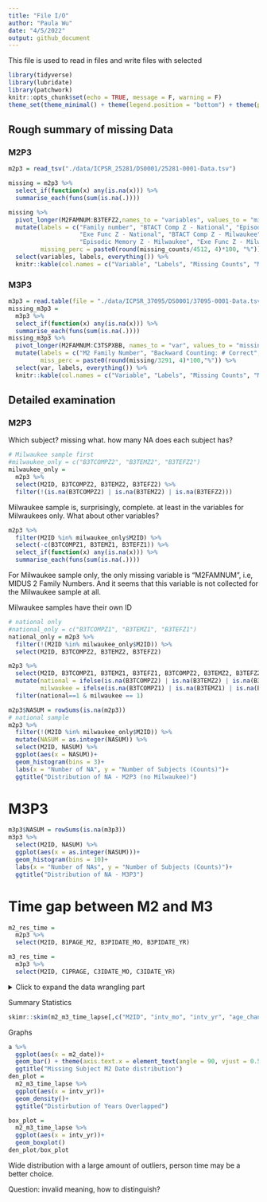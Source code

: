 ```yaml
---
title: "File I/O"
author: "Paula Wu"
date: "4/5/2022"
output: github_document
---
```


This file is used to read in files and write files with selected 

```r
library(tidyverse)
library(lubridate)
library(patchwork)
knitr::opts_chunk$set(echo = TRUE, message = F, warning = F)
theme_set(theme_minimal() + theme(legend.position = "bottom") + theme(plot.title = element_text(hjust = 0.5)))
```

## Rough summary of missing Data
### M2P3
```r
m2p3 = read_tsv("./data/ICPSR_25281/DS0001/25281-0001-Data.tsv")

missing = m2p3 %>% 
  select_if(function(x) any(is.na(x))) %>% 
  summarise_each(funs(sum(is.na(.))))

missing %>%
  pivot_longer(M2FAMNUM:B3TEFZ2,names_to = "variables", values_to = "missing_counts") %>% 
  mutate(labels = c("Family number", "BTACT Comp Z - National", "Episodic Memory Z - National", 
                    "Exe Func Z - National", "BTACT Comp Z - Milwaukee",
                    "Episodic Memory Z - Milwaukee", "Exe Func Z - Milwaukee"),
         missing_perc = paste0(round(missing_counts/4512, 4)*100, "%")) %>% 
  select(variables, labels, everything()) %>% 
  knitr::kable(col.names = c("Variable", "Labels", "Missing Counts", "Missing Percentage"), caption = "M2 Missing Data")

```

### M3P3
```r
m3p3 = read.table(file = "./data/ICPSR_37095/DS0001/37095-0001-Data.tsv", sep = '\t', header = TRUE)
missing_m3p3 = 
  m3p3 %>% 
  select_if(function(x) any(is.na(x))) %>% 
  summarise_each(funs(sum(is.na(.))))
missing_m3p3 %>% 
  pivot_longer(M2FAMNUM:C3TSPXBB, names_to = "var", values_to = "missing") %>% 
  mutate(labels = c("M2 Family Number", "Backward Counting: # Correct", "Mixed-task normal nonswitch trials %correct", "Mixed-task reverse nonswitch trials %correct", "Mixed-task nonswitch trials %correct", "Mixed-task normal switch trials %correct", "Mixed-task reverse switch trials %correct", "Mixed-task switch trials %correct", "All mixed-task %correct"),
         miss_perc = paste0(round(missing/3291, 4)*100,"%")) %>% 
  select(var, labels, everything()) %>% 
  knitr::kable(col.names = c("Variable", "Labels", "Missing Counts", "Missing Percentage"), caption = "M3 Missing Data")
```


## Detailed examination 

### M2P3
Which subject? missing what. how many NA does each subject has?
```r
# Milwaukee sample first
#milwaukee_only = c("B3TCOMPZ2", "B3TEMZ2", "B3TEFZ2")
milwaukee_only = 
  m2p3 %>% 
  select(M2ID, B3TCOMPZ2, B3TEMZ2, B3TEFZ2) %>% 
  filter(!(is.na(B3TCOMPZ2) | is.na(B3TEMZ2) | is.na(B3TEFZ2)))
```
Milwaukee sample is, surprisingly, complete. at least in the variables for Milwaukees only. What about other variables?

```r
m2p3 %>% 
  filter(M2ID %in% milwaukee_only$M2ID) %>% 
  select(-c(B3TCOMPZ1, B3TEMZ1, B3TEFZ1)) %>% 
  select_if(function(x) any(is.na(x))) %>% 
  summarise_each(funs(sum(is.na(.))))
```
For Milwaukee sample only, the only missing variable is "M2FAMNUM", i.e, MIDUS 2 Family Numbers. And it seems that this variable is not collected for the Milwaukee sample at all.

Milwaukee samples have their own ID
```r
# national only
#national_only = c("B3TCOMPZ1", "B3TEMZ1", "B3TEFZ1")
national_only = m2p3 %>% 
  filter(!(M2ID %in% milwaukee_only$M2ID)) %>% 
  select(M2ID, B3TCOMPZ2, B3TEMZ2, B3TEFZ2) 

m2p3 %>% 
  select(M2ID, B3TCOMPZ1, B3TEMZ1, B3TEFZ1, B3TCOMPZ2, B3TEMZ2, B3TEFZ2) %>% 
  mutate(national = ifelse(is.na(B3TCOMPZ2) | is.na(B3TEMZ2) | is.na(B3TEFZ2), 1,0),
         milwaukee = ifelse(is.na(B3TCOMPZ1) | is.na(B3TEMZ1) | is.na(B3TEFZ1), 1,0)) %>% 
  filter(national==1 & milwaukee == 1)
```

```r
m2p3$NASUM = rowSums(is.na(m2p3))
# national sample
m2p3 %>%
  filter(!(M2ID %in% milwaukee_only$M2ID)) %>% 
  mutate(NASUM = as.integer(NASUM)) %>% 
  select(M2ID, NASUM) %>% 
  ggplot(aes(x = NASUM))+
  geom_histogram(bins = 3)+
  labs(x = "Number of NA", y = "Number of Subjects (Counts)")+
  ggtitle("Distribution of NA - M2P3 (no Milwaukee)")
```


# M3P3
```r
m3p3$NASUM = rowSums(is.na(m3p3))
m3p3 %>% 
  select(M2ID, NASUM) %>% 
  ggplot(aes(x = as.integer(NASUM)))+
  geom_histogram(bins = 10)+
  labs(x = "Number of NAs", y = "Number of Subjects (Counts)")+
  ggtitle("Distribution of NA - M3P3")
```


# Time gap between M2 and M3
```r
m2_res_time =
  m2p3 %>% 
  select(M2ID, B1PAGE_M2, B3PIDATE_MO, B3PIDATE_YR)
```
```r
m3_res_time = 
  m3p3 %>% 
  select(M2ID, C1PRAGE, C3IDATE_MO, C3IDATE_YR)
```
<details>
  <summary>Click to expand the data wrangling part</summary>
  
```r
m2_m3_time_lapse_raw = 
  left_join(m2_res_time, m3_res_time, by = "M2ID") 

m2_m3_time_lapse = 
  m2_m3_time_lapse_raw %>% 
  filter(!(is.na(C1PRAGE)|is.na(C3IDATE_MO)|is.na(C3IDATE_YR))) %>% 
  mutate(m2_date = ifelse(B3PIDATE_MO<10, paste0(B3PIDATE_YR, "0",B3PIDATE_MO), paste0(B3PIDATE_YR, B3PIDATE_MO)),
         m3_date = ifelse(C3IDATE_MO<10, paste0(C3IDATE_YR, "0",C3IDATE_MO), paste0(C3IDATE_YR, C3IDATE_MO)),
         intv_mo = interval(ym(m2_date), ym(m3_date))%/% months(1),
         intv_yr = round(interval(ym(m2_date), ym(m3_date))/ years(1),2),
         age_change = C1PRAGE - B1PAGE_M2) %>% 
  select(M2ID, m2_date, m3_date, intv_mo, intv_yr, age_change)

a = m2_m3_time_lapse_raw %>%  
  filter(is.na(C1PRAGE)|is.na(C3IDATE_MO)|is.na(C3IDATE_YR)) %>% 
  mutate(m2_date = ifelse(B3PIDATE_MO<10, paste0(B3PIDATE_YR, "0",B3PIDATE_MO), paste0(B3PIDATE_YR, B3PIDATE_MO)),
         m3_date = NA,
         intv_mo = NA,
         intv_yr = NA,
         age_change = NA) %>% 
  select(M2ID, m2_date, m3_date, intv_mo, intv_yr, age_change)
m2_m3_time_lapse = 
  rbind(m2_m3_time_lapse, a) %>% 
  arrange(M2ID)
```
</details>

Summary Statistics 
```r
skimr::skim(m2_m3_time_lapse[,c("M2ID", "intv_mo", "intv_yr", "age_change")])
```


Graphs
```r
a %>% 
  ggplot(aes(x = m2_date))+
  geom_bar() + theme(axis.text.x = element_text(angle = 90, vjust = 0.5, hjust= 1))+
  ggtitle("Missing Subject M2 Date distribution")
den_plot = 
  m2_m3_time_lapse %>% 
  ggplot(aes(x = intv_yr))+
  geom_density()+
  ggtitle("Distirbution of Years Overlapped")
```
```r
box_plot = 
  m2_m3_time_lapse %>% 
  ggplot(aes(x = intv_yr))+
  geom_boxplot()
den_plot/box_plot
```

Wide distribution with a large amount of outliers, person time may be a better choice. 

Question:
invalid meaning, how to distinguish?

